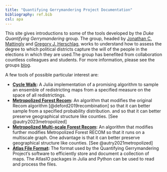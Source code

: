 ```yaml
---
title: "Quantifying Gerrymandering Project Documentation"
bibliography: ref.bib
csl: apa
---
```


This site gives introductions to some of the tools developed by the *Duke Quantifying Gerrymandering* group. The group, headed by [Jonathan C. Mattingly](https://sites.math.duke.edu/~jonm/) and [Gregory J. Herschlag](https://scholars.duke.edu/person/gjh), works to understand how to assess the degree to which political districts capture the will of the people in the elections in which they are used.The group has benefited from collaboration countless colleagues and students. For more information, please see the groups [blog](https://sites.duke.edu/quantifyinggerrymandering/).

A few tools of possible particular interest are:

- **[Cycle Walk](cycleWalk.qmd):** A Julia implementation of a promising algorithm to sample an ensemble of redistricting maps from a specified measure on the space of all redistrictings.
- **[Metropolized Forest Recom](forest_recom.qmd):** An algorithm that modifies the original Recom algorithm [@deford2019recombination]  so that it can better sample from a specified probability distribution. and so that it can better preserve geographical structure like counties. [See @autry2023metropolized]
- **[Metropolized Multi-scale Forest Recom](forest_recom.qmd):** An algorithm that modifies further modifies  Metropolized Forest RECOM so that it runs on a multiscale graph. One advantage is that it can better preserve geographical structure like counties. [See @autry2021metropolized]
- **[Atlas File Format](atlasIO.qmd):** The format used by the Quantifying Gerrymandering Project's software to efficiently store and document a collection of maps. The AtlasIO packages in Julia and Python can be used to read and process the files. 



